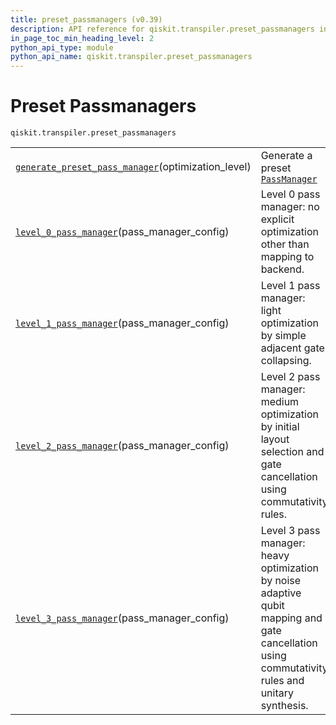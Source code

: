 ```yaml
---
title: preset_passmanagers (v0.39)
description: API reference for qiskit.transpiler.preset_passmanagers in qiskit v0.39
in_page_toc_min_heading_level: 2
python_api_type: module
python_api_name: qiskit.transpiler.preset_passmanagers
---
```


<span id="module-qiskit.transpiler.preset_passmanagers" />

<span id="qiskit-transpiler-preset-passmanagers" />

<span id="preset-passmanagers-qiskit-transpiler-preset-passmanagers" />

# Preset Passmanagers

`qiskit.transpiler.preset_passmanagers`

|                                                                                                                                                                                                |                                                                                                                                                 |
| ---------------------------------------------------------------------------------------------------------------------------------------------------------------------------------------------- | ----------------------------------------------------------------------------------------------------------------------------------------------- |
| [`generate_preset_pass_manager`](qiskit.transpiler.preset_passmanagers.generate_preset_pass_manager "qiskit.transpiler.preset_passmanagers.generate_preset_pass_manager")(optimization\_level) | Generate a preset [`PassManager`](qiskit.transpiler.PassManager "qiskit.transpiler.PassManager")                                                |
| [`level_0_pass_manager`](qiskit.transpiler.preset_passmanagers.level_0_pass_manager "qiskit.transpiler.preset_passmanagers.level_0_pass_manager")(pass\_manager\_config)                       | Level 0 pass manager: no explicit optimization other than mapping to backend.                                                                   |
| [`level_1_pass_manager`](qiskit.transpiler.preset_passmanagers.level_1_pass_manager "qiskit.transpiler.preset_passmanagers.level_1_pass_manager")(pass\_manager\_config)                       | Level 1 pass manager: light optimization by simple adjacent gate collapsing.                                                                    |
| [`level_2_pass_manager`](qiskit.transpiler.preset_passmanagers.level_2_pass_manager "qiskit.transpiler.preset_passmanagers.level_2_pass_manager")(pass\_manager\_config)                       | Level 2 pass manager: medium optimization by initial layout selection and gate cancellation using commutativity rules.                          |
| [`level_3_pass_manager`](qiskit.transpiler.preset_passmanagers.level_3_pass_manager "qiskit.transpiler.preset_passmanagers.level_3_pass_manager")(pass\_manager\_config)                       | Level 3 pass manager: heavy optimization by noise adaptive qubit mapping and gate cancellation using commutativity rules and unitary synthesis. |

